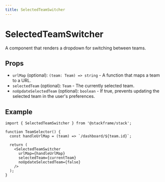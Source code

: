 ```yaml
---
title: SelectedTeamSwitcher
---
```


# SelectedTeamSwitcher

A component that renders a dropdown for switching between teams.

## Props

- `urlMap` (optional): `(team: Team) => string` - A function that maps a team to a URL.
- `selectedTeam` (optional): `Team` - The currently selected team.
- `noUpdateSelectedTeam` (optional): `boolean` - If true, prevents updating the selected team in the user's preferences.

## Example

```tsx
import { SelectedTeamSwitcher } from '@stackframe/stack';

function TeamSelector() {
  const handleUrlMap = (team) => `/dashboard/${team.id}`;

  return (
    <SelectedTeamSwitcher
      urlMap={handleUrlMap}
      selectedTeam={currentTeam}
      noUpdateSelectedTeam={false}
    />
  );
}
```